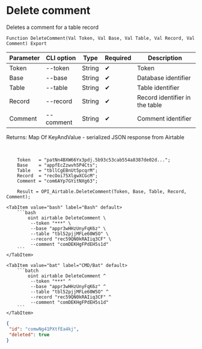 ﻿---
sidebar_position: 4
---


# Delete comment
 Deletes a comment for a table record



`Function DeleteComment(Val Token, Val Base, Val Table, Val Record, Val Comment) Export`

  | Parameter | CLI option | Type | Required | Description |
  |-|-|-|-|-|
  | Token | --token | String | &#x2714; | Token |
  | Base | --base | String | &#x2714; | Database identifier |
  | Table | --table | String | &#x2714; | Table identifier |
  | Record | --record | String | &#x2714; | Record identifier in the table |
  | Comment | --comment | String | &#x2714; | Comment identifier |

  
  Returns:  Map Of KeyAndValue - serialized JSON response from Airtable

<br/>




```bsl title="1C:Enterprise/OneScript code example"
    Token   = "patNn4BXW66Yx3pdj.5b93c53cab554a8387de02d...";
    Base    = "appfEcZzwvh5P4Cts";
    Table   = "tbllCgEBnUt5pcqrM";
    Record  = "recOoi75XlgwXCGcM";
    Comment = "com6AYp7GYitNXg63";

    Result = OPI_Airtable.DeleteComment(Token, Base, Table, Record, Comment);
```
 

 <Tabs>
  
    <TabItem value="bash" label="Bash" default>
        ```bash
            oint airtable DeleteComment \
             --token "***" \
             --base "appr3wHHzUnyFqK6z" \
             --table "tbl52pjjMFLe60W5O" \
             --record "rec59QN0kRAIiq3CF" \
             --comment "comDEKHgFPdEH5s1d"
        ```
    </TabItem>
  
    <TabItem value="bat" label="CMD/Bat" default>
        ```batch
            oint airtable DeleteComment ^
             --token "***" ^
             --base "appr3wHHzUnyFqK6z" ^
             --table "tbl52pjjMFLe60W5O" ^
             --record "rec59QN0kRAIiq3CF" ^
             --comment "comDEKHgFPdEH5s1d"
        ```
    </TabItem>
</Tabs>


```json title="Result"
{
 "id": "comwNg41PXtfEa4kj",
 "deleted": true
}
```
